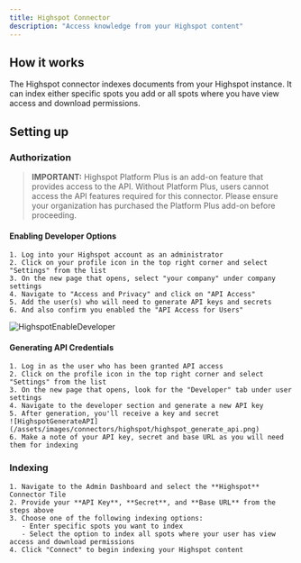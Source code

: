 ```yaml
---
title: Highspot Connector
description: "Access knowledge from your Highspot content"
---
```


## How it works

The Highspot connector indexes documents from your Highspot instance. It can index either specific spots you add or all spots where you have view access and download permissions.

## Setting up

### Authorization

> **IMPORTANT:** Highspot Platform Plus is an add-on feature that provides access to the API. Without Platform Plus, users cannot access the API features required for this connector. Please ensure your organization has purchased the Platform Plus add-on before proceeding.

#### Enabling Developer Options

    1. Log into your Highspot account as an administrator
    2. Click on your profile icon in the top right corner and select "Settings" from the list
    3. On the new page that opens, select "your company" under company settings
    4. Navigate to "Access and Privacy" and click on "API Access"
    5. Add the user(s) who will need to generate API keys and secrets
    6. And also confirm you enabled the "API Access for Users"
    
![HighspotEnableDeveloper](/assets/images/connectors/highspot/highspot_enable_developer.png)

#### Generating API Credentials

    1. Log in as the user who has been granted API access
    2. Click on the profile icon in the top right corner and select "Settings" from the list
    3. On the new page that opens, look for the "Developer" tab under user settings
    4. Navigate to the developer section and generate a new API key
    5. After generation, you'll receive a key and secret
    ![HighspotGenerateAPI](/assets/images/connectors/highspot/highspot_generate_api.png)
    6. Make a note of your API key, secret and base URL as you will need them for indexing

### Indexing

    1. Navigate to the Admin Dashboard and select the **Highspot** Connector Tile
    2. Provide your **API Key**, **Secret**, and **Base URL** from the steps above
    3. Choose one of the following indexing options:
       - Enter specific spots you want to index
       - Select the option to index all spots where your user has view access and download permissions
    4. Click "Connect" to begin indexing your Highspot content
